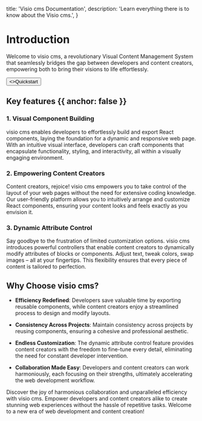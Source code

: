
  title: 'Visio cms Documentation',
  description:
    'Learn everything there is to know about the Visio cms.',
}


<HeroPattern />

# Introduction

Welcome to visio cms, a revolutionary Visual Content Management System that seamlessly bridges the gap between developers and content creators, empowering both to bring their visions to life effortlessly.
<div className="not-prose mb-16 mt-6 flex gap-3">
  <Button href="/quickstart" arrow="right" >
    <>Quickstart</>
  </Button>
</div>

## Key features {{ anchor: false }}

### 1. Visual Component Building
visio cms enables developers to effortlessly build and export React components, laying the foundation for a dynamic and responsive web page. With an intuitive visual interface, developers can craft components that encapsulate functionality, styling, and interactivity, all within a visually engaging environment.

### 2. Empowering Content Creators
Content creators, rejoice! visio cms empowers you to take control of the layout of your web pages without the need for extensive coding knowledge. Our user-friendly platform allows you to intuitively arrange and customize React components, ensuring your content looks and feels exactly as you envision it.

### 3. Dynamic Attribute Control
Say goodbye to the frustration of limited customization options. visio cms introduces powerful controllers that enable content creators to dynamically modify attributes of blocks or components. Adjust text, tweak colors, swap images – all at your fingertips. This flexibility ensures that every piece of content is tailored to perfection.

## Why Choose visio cms?
- **Efficiency Redefined**: Developers save valuable time by exporting reusable components, while content creators enjoy a streamlined process to design and modify layouts.

- **Consistency Across Projects**: Maintain consistency across projects by reusing components, ensuring a cohesive and professional aesthetic.

- **Endless Customization**: The dynamic attribute control feature provides content creators with the freedom to fine-tune every detail, eliminating the need for constant developer intervention.

- **Collaboration Made Easy**: Developers and content creators can work harmoniously, each focusing on their strengths, ultimately accelerating the web development workflow.

Discover the joy of harmonious collaboration and unparalleled efficiency with visio cms. Empower developers and content creators alike to create stunning web experiences without the hassle of repetitive tasks. Welcome to a new era of web development and content creation!

